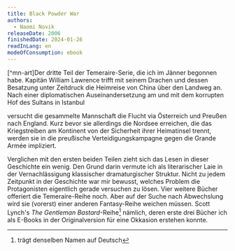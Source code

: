 ```yaml
---
title: Black Powder War
authors:
  - Naomi Novik
releaseDate: 2006
finishedDate: 2024-01-26
readInLang: en
modeOfConsumption: ebook
---
```


[^mn-art]Der dritte Teil der Temeraire-Serie, die ich im Jänner begonnen habe. Kapitän William Lawrence trifft mit seinem
Drachen und dessen Besatzung unter Zeitdruck die Heimreise von China über den
Landweg an. Nach einer diplomatischen Auseinandersetzung am und mit dem
korrupten Hof des Sultans in Istanbul

versucht die gesammelte Mannschaft die Flucht via Österreich und Preußen nach
England. Kurz bevor sie allerdings die Nordsee erreichen, die das Kriegstreiben
am Kontinent von der Sicherheit ihrer Heimatinsel trennt, werden sie in die
preußische Verteidigungskampagne gegen die Grande Armée impliziert.

Verglichen mit den ersten beiden Teilen zieht sich das Lesen in dieser
Geschichte ein wenig. Den Grund darin vermute ich als literarischer Laie in der
Vernachlässigung klassischer dramaturgischer Struktur. Nicht zu jedem Zeitpunkt
in der Geschichte war mir bewusst, welches Problem die Protagonisten eigentlich
gerade versuchen zu lösen. Vier weitere Bücher offeriert die Temeraire-Reihe
noch. Aber auf der Suche nach Abwechslung wird sie (vorerst) einer anderen
Fantasy-Reihe weichen müssen. Scott Lynch's _The Gentleman
Bastard_-Reihe[^one] nämlich, deren erste drei Bücher ich als E-Books in der Originalversion für eine Okkasion erstehen konnte.

[^art]: <img src="/img/black-powder-war-fanart.png" /> Drachen über Istanbul, Bildrechte: <a rel="nofollow noopener" href="https://www.deviantart.com/atomicola/gallery"> atomicola </a>

[^one]: trägt denselben Namen auf Deutsch
